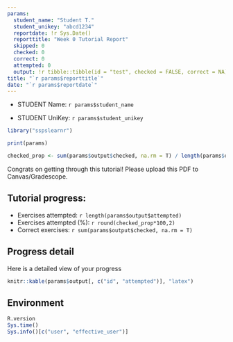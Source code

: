 ```yaml
---
params:
  student_name: "Student T."
  student_unikey: "abcd1234"
  reportdate: !r Sys.Date()
  reporttitle: "Week 0 Tutorial Report"
  skipped: 0
  checked: 0
  correct: 0
  attempted: 0
  output: !r tibble::tibble(id = "test", checked = FALSE, correct = NA)
title: "`r params$reporttitle`"
date: "`r params$reportdate`"
---
```


* STUDENT Name: `r params$student_name`

* STUDENT UniKey: `r params$student_unikey`

```r
library("sspslearnr")

print(params)

checked_prop <- sum(params$output$checked, na.rm = T) / length(params$output$checked)
```

Congrats on getting through this tutorial! Please upload this PDF to Canvas/Gradescope. 

## Tutorial progress:

- Exercises attempted: `r length(params$output$attempted)`
- Exercises attempted (%): `r round(checked_prop*100,2)`
- Correct exercises: `r sum(params$output$checked, na.rm = T) `

\newpage

## Progress detail

Here is a detailed view of your progress

```r
knitr::kable(params$output[, c("id", "attempted")], "latex")
```

\newpage

## Environment

```r
R.version
Sys.time()
Sys.info()[c("user", "effective_user")]
```
